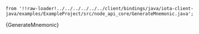     from '!!raw-loader!../../../../../../client/bindings/java/iota-client-java/examples/ExampleProject/src/node_api_core/GenerateMnemonic.java';

<CodeBlock className="language-java">
    {GenerateMnemonic}
</CodeBlock>